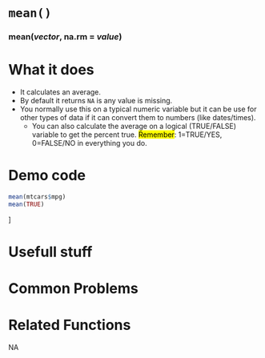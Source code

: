 # [`mean()`]{.blue}
 
 
### [mean]{.blue}(*vector*, na.rm = *value*){.center} 
 
# What it does 

+ It calculates an average. 
+ By default it returns `NA` is any value is missing.
+ You normally use this on a typical numeric variable but it can be use for other types of data if it can convert them to numbers (like dates/times). 
  + You can also calculate the average on a logical (TRUE/FALSE) variable to get the percent true.  <mark>Remember</mark>: 1=TRUE/YES, 0=FALSE/NO in everything you do.
  
 
# Demo code 


```r
mean(mtcars$mpg)
mean(TRUE)
```
]
  
 
# Usefull stuff 

  
 
# Common Problems 

  
 
# Related Functions 
NA  
